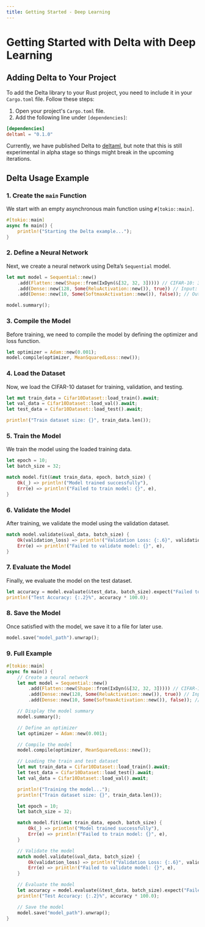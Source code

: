 ```yaml
---
title: Getting Started - Deep Learning
---
```


# Getting Started with Delta with Deep Learning

## Adding Delta to Your Project

To add the Delta library to your Rust project, you need to include it in your
`Cargo.toml` file. Follow these steps:

1. Open your project's `Cargo.toml` file.
2. Add the following line under `[dependencies]`:

```toml title="Cargo.toml"
[dependencies]
deltaml = "0.1.0"
```

Currently, we have published Delta to [deltaml](https://crates.io/crates/deltaml), but note that this is still
experimental in alpha stage so things might break in the upcoming iterations.

## Delta Usage Example

### 1. Create the `main` Function

We start with an empty asynchronous main function using `#[tokio::main]`.

```rust title="src/main.rs"
#[tokio::main]
async fn main() {
    println!("Starting the Delta example...");
}
```

### 2. Define a Neural Network

Next, we create a neural network using Delta’s `Sequential` model.

```rust title="src/main.rs"
let mut model = Sequential::new()
    .add(Flatten::new(Shape::from(IxDyn(&[32, 32, 3])))) // CIFAR-10: 32x32x3 -> 3072
    .add(Dense::new(128, Some(ReluActivation::new()), true)) // Input: 3072, Output: 128
    .add(Dense::new(10, Some(SoftmaxActivation::new()), false)); // Output: 10 classes

model.summary();
```

### 3. Compile the Model

Before training, we need to compile the model by defining the optimizer and loss function.

```rust title="src/main.rs"
let optimizer = Adam::new(0.001);
model.compile(optimizer, MeanSquaredLoss::new());
```

### 4. Load the Dataset

Now, we load the CIFAR-10 dataset for training, validation, and testing.

```rust title="src/main.rs"
let mut train_data = Cifar10Dataset::load_train().await;
let val_data = Cifar10Dataset::load_val().await;
let test_data = Cifar10Dataset::load_test().await;

println!("Train dataset size: {}", train_data.len());
```

### 5. Train the Model

We train the model using the loaded training data.

```rust title="src/main.rs"
let epoch = 10;
let batch_size = 32;

match model.fit(&mut train_data, epoch, batch_size) {
    Ok(_) => println!("Model trained successfully"),
    Err(e) => println!("Failed to train model: {}", e),
}
```

### 6. Validate the Model

After training, we validate the model using the validation dataset.

```rust title="src/main.rs"
match model.validate(&val_data, batch_size) {
    Ok(validation_loss) => println!("Validation Loss: {:.6}", validation_loss),
    Err(e) => println!("Failed to validate model: {}", e),
}
```

### 7. Evaluate the Model

Finally, we evaluate the model on the test dataset.

```rust title="src/main.rs"
let accuracy = model.evaluate(&test_data, batch_size).expect("Failed to evaluate the model");
println!("Test Accuracy: {:.2}%", accuracy * 100.0);
```

### 8. Save the Model

Once satisfied with the model, we save it to a file for later use.

```rust title="src/main.rs"
model.save("model_path").unwrap();
```

### 9. Full Example

```rust title="src/main.rs"
#[tokio::main]
async fn main() {
    // Create a neural network
    let mut model = Sequential::new()
        .add(Flatten::new(Shape::from(IxDyn(&[32, 32, 3])))) // CIFAR-10: 32x32x3 -> 3072
        .add(Dense::new(128, Some(ReluActivation::new()), true)) // Input: 3072, Output: 128
        .add(Dense::new(10, Some(SoftmaxActivation::new()), false)); // Output: 10 classes

    // Display the model summary
    model.summary();

    // Define an optimizer
    let optimizer = Adam::new(0.001);

    // Compile the model
    model.compile(optimizer, MeanSquaredLoss::new());

    // Loading the train and test dataset
    let mut train_data = Cifar10Dataset::load_train().await;
    let test_data = Cifar10Dataset::load_test().await;
    let val_data = Cifar10Dataset::load_val().await;

    println!("Training the model...");
    println!("Train dataset size: {}", train_data.len());

    let epoch = 10;
    let batch_size = 32;

    match model.fit(&mut train_data, epoch, batch_size) {
        Ok(_) => println!("Model trained successfully"),
        Err(e) => println!("Failed to train model: {}", e),
    }

    // Validate the model
    match model.validate(&val_data, batch_size) {
        Ok(validation_loss) => println!("Validation Loss: {:.6}", validation_loss),
        Err(e) => println!("Failed to validate model: {}", e),
    }

    // Evaluate the model
    let accuracy = model.evaluate(&test_data, batch_size).expect("Failed to evaluate the model");
    println!("Test Accuracy: {:.2}%", accuracy * 100.0);

    // Save the model
    model.save("model_path").unwrap();
}
```
